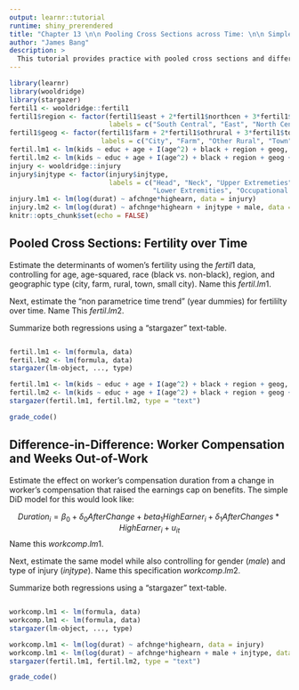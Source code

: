 ```yaml
---
output: learnr::tutorial
runtime: shiny_prerendered
title: "Chapter 13 \n\n Pooling Cross Sections across Time: \n\n Simple Panel Data Methods"
author: "James Bang"
description: >
  This tutorial provides practice with pooled cross sections and difference-in-difference methods.
---
```


```r
library(learnr)
library(wooldridge)
library(stargazer)
fertil1 <- wooldridge::fertil1
fertil1$region <- factor(fertil1$east + 2*fertil1$northcen + 3*fertil1$west, 
                         labels = c("South Central", "East", "North Central", "West"))
fertil1$geog <- factor(fertil1$farm + 2*fertil1$othrural + 3*fertil1$town + 4*fertil1$smcity, 
                       labels = c("City", "Farm", "Other Rural", "Town", "Small City"))
fertil.lm1 <- lm(kids ~ educ + age + I(age^2) + black + region + geog, data = fertil1)
fertil.lm2 <- lm(kids ~ educ + age + I(age^2) + black + region + geog + factor(year), data = fertil1)
injury <- wooldridge::injury
injury$injtype <- factor(injury$injtype, 
                         labels = c("Head", "Neck", "Upper Extremeties","Trunk", "Lower Back", 
                                    "Lower Extremities", "Occupational Disease", "Other"))
injury.lm1 <- lm(log(durat) ~ afchnge*highearn, data = injury)
injury.lm2 <- lm(log(durat) ~ afchnge*highearn + injtype + male, data = injury)
knitr::opts_chunk$set(echo = FALSE)
```

## Pooled Cross Sections: Fertility over Time

Estimate the determinants of women's fertility using the $fertil1$ data, controlling for age, age-squared, race (black vs. non-black), region, and geographic type (city, farm, rural, town, small city). Name this $fertil.lm1$.

Next, estimate the "non parametrice time trend" (year dummies) for fertililty over time. Name This $fertil.lm2$.

Summarize both regressions using a "stargazer" text-table.

```r

```

```r
fertil.lm1 <- lm(formula, data)
fertil.lm2 <- lm(formula, data)
stargazer(lm-object, ..., type)
```

```r
fertil.lm1 <- lm(kids ~ educ + age + I(age^2) + black + region + geog, data = fertil1)
fertil.lm2 <- lm(kids ~ educ + age + I(age^2) + black + region + geog + factor(year), data = fertil1)
stargazer(fertil.lm1, fertil.lm2, type = "text")
```

```r
grade_code()
```

## Difference-in-Difference: Worker Compensation and Weeks Out-of-Work

Estimate the effect on worker's compensation duration from a change in worker's compensation that raised the earnings cap on benefits. The simple DiD model for this would look like:

$$Duration_i = \beta_0 + \delta_0After Change + beta_1HighEarner_i + \delta_1AfterChanges*HighEarner_i +  u_{it}$$ Name this $workcomp.lm1$.

Next, estimate the same model while also controlling for gender ($male$) and type of injury ($injtype$). Name this specification $workcomp.lm2$.

Summarize both regressions using a "stargazer" text-table.

```r

```

```r
workcomp.lm1 <- lm(formula, data)
workcomp.lm1 <- lm(formula, data)
stargazer(lm-object, ..., type)
```

```r
workcomp.lm1 <- lm(log(durat) ~ afchnge*highearn, data = injury)
workcomp.lm1 <- lm(log(durat) ~ afchnge*highearn + male + injtype, data = injury)
stargazer(fertil.lm1, fertil.lm2, type = "text")
```

```r
grade_code()
```

